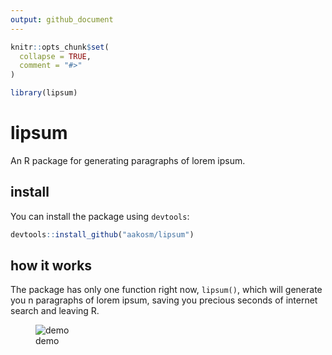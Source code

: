 ```yaml
---
output: github_document
---
```


```r
knitr::opts_chunk$set(
  collapse = TRUE,
  comment = "#>"
)

library(lipsum)
```

# lipsum
An R package for generating paragraphs of lorem ipsum.

## install

You can install the package using `devtools`:

```r
devtools::install_github("aakosm/lipsum")
```


## how it works
The package has only one function right now, `lipsum()`, which will generate you n paragraphs of lorem ipsum, saving you precious seconds of internet search and leaving R. 

![demo](figures/demo.gif)

